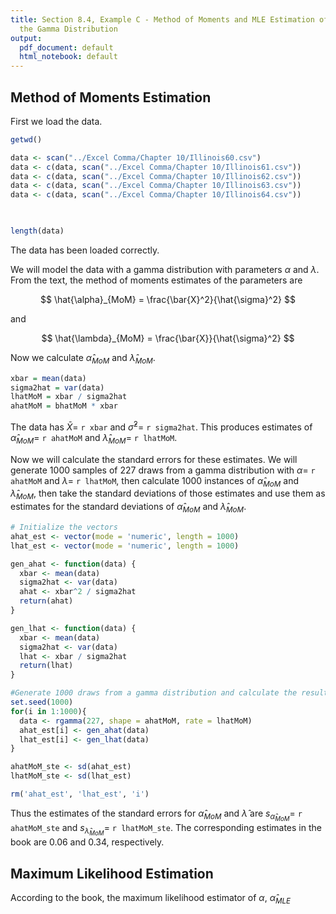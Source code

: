 ```yaml
---
title: Section 8.4, Example C - Method of Moments and MLE Estimation of the Parameters of
  the Gamma Distribution
output:
  pdf_document: default
  html_notebook: default
---
```


## Method of Moments Estimation

First we load the data.

```r
getwd()
```

```r
data <- scan("../Excel Comma/Chapter 10/Illinois60.csv")
data <- c(data, scan("../Excel Comma/Chapter 10/Illinois61.csv"))
data <- c(data, scan("../Excel Comma/Chapter 10/Illinois62.csv"))
data <- c(data, scan("../Excel Comma/Chapter 10/Illinois63.csv"))
data <- c(data, scan("../Excel Comma/Chapter 10/Illinois64.csv"))

          
```

```r
length(data)
```
The data has been loaded correctly.

We will model the data with a gamma distribution with parameters $\alpha$ and $\lambda$. From the text, the method of moments estimates of the parameters are

$$
\hat{\alpha}_{MoM} = \frac{\bar{X}^2}{\hat{\sigma}^2}
$$

and

$$
\hat{\lambda}_{MoM} = \frac{\bar{X}}{\hat{\sigma}^2}
$$

Now we calculate $\hat{\alpha}_{MoM}$ and $\hat{\lambda}_{MoM}$.

```r
xbar = mean(data)
sigma2hat = var(data)
lhatMoM = xbar / sigma2hat
ahatMoM = bhatMoM * xbar
```

The data has $\bar{X} =$ `r xbar` and $\hat{\sigma}^2 =$ `r sigma2hat`. This produces estimates of $\hat{\alpha}_{MoM} =$ `r ahatMoM` and $\hat{\lambda}_{MoM} =$ `r lhatMoM`.

Now we will calculate the standard errors for these estimates. We will generate 1000 samples of 227 draws from a gamma distribution with $\alpha =$ `r ahatMoM` and $\lambda =$ `r lhatMoM`, then calculate 1000 instances of $\hat{\alpha}_{MoM}$ and $\hat{\lambda}_{MoM}$, then take the standard deviations of those estimates and use them as estimates for the standard deviations of $\hat{\alpha}_{MoM}$ and $\hat{\lambda}_{MoM}$.

```r
# Initialize the vectors
ahat_est <- vector(mode = 'numeric', length = 1000)
lhat_est <- vector(mode = 'numeric', length = 1000)

gen_ahat <- function(data) {
  xbar <- mean(data)
  sigma2hat <- var(data)
  ahat <- xbar^2 / sigma2hat
  return(ahat)
}

gen_lhat <- function(data) {
  xbar <- mean(data)
  sigma2hat <- var(data)
  lhat <- xbar / sigma2hat
  return(lhat)
}

#Generate 1000 draws from a gamma distribution and calculate the resulting a hat and b hat
set.seed(1000)
for(i in 1:1000){
  data <- rgamma(227, shape = ahatMoM, rate = lhatMoM)
  ahat_est[i] <- gen_ahat(data)
  lhat_est[i] <- gen_lhat(data)
}

ahatMoM_ste <- sd(ahat_est)
lhatMoM_ste <- sd(lhat_est)

rm('ahat_est', 'lhat_est', 'i')
```

Thus the estimates of the standard errors for $\hat{\alpha}_{MoM}$ and $\hat{\lambda}$ are $s_{\hat{\alpha}_{MoM}} =$ `r ahatMoM_ste` and $s_{\hat{\lambda}_{MoM}} =$ `r lhatMoM_ste`. The corresponding estimates in the book are 0.06 and 0.34, respectively.

## Maximum Likelihood Estimation

According to the book, the maximum likelihood estimator of $\alpha$, $\hat{\alpha}_{MLE}$ 